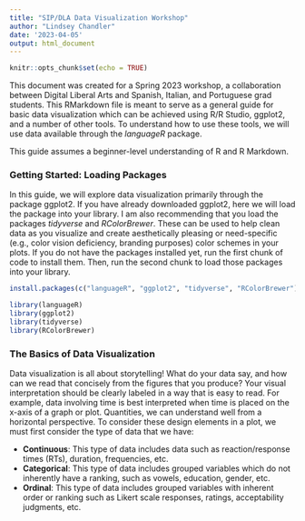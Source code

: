 ```yaml
---
title: "SIP/DLA Data Visualization Workshop"
author: "Lindsey Chandler"
date: '2023-04-05'
output: html_document
---
```


```r
knitr::opts_chunk$set(echo = TRUE)
```

This document was created for a Spring 2023 workshop, a collaboration between Digital Liberal Arts and Spanish, Italian, and Portuguese grad students. This RMarkdown file is meant to serve as a general guide for basic data visualization which can be achieved using R/R Studio, ggplot2, and a number of other tools. To understand how to use these tools, we will use data available through the _languageR_ package. 

This guide assumes a beginner-level understanding of R and R Markdown.

### Getting Started: Loading Packages

In this guide, we will explore data visualization primarily through the package ggplot2. If you have already downloaded ggplot2, here we will load the package into your library. I am also recommending that you load the packages _tidyverse_ and _RColorBrewer_. These can be used to help clean data as you visualize and create aesthetically pleasing or need-specific (e.g., color vision deficiency, branding purposes) color schemes in your plots. If you do not have the packages installed yet, run the first chunk of code to install them. Then, run the second chunk to load those packages into your library.

```r
install.packages(c("languageR", "ggplot2", "tidyverse", "RColorBrewer"))
```


```r
library(languageR)
library(ggplot2)
library(tidyverse)
library(RColorBrewer)
```

### The Basics of Data Visualization

Data visualization is all about storytelling! What do your data say, and how can we read that concisely from the figures that you produce? Your visual interpretation should be clearly labeled in a way that is easy to read. For example, data involving time is best interpreted when time is placed on the x-axis of a graph or plot. Quantities, we can understand well from a horizontal perspective. To consider these design elements in a plot, we must first consider the type of data that we have: 

* **Continuous**: This type of data includes data such as reaction/response times (RTs), duration, frequencies, etc. 
* **Categorical**: This type of data includes grouped variables which do not inherently have a ranking, such as vowels, education, gender, etc. 
* **Ordinal**: This type of data includes grouped variables with inherent order or ranking such as Likert scale responses, ratings, acceptability judgments, etc. 

